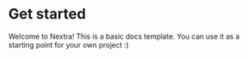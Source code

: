 # Get started
 
Welcome to Nextra! This is a basic docs template. You can use it as a starting point for your own project :)


